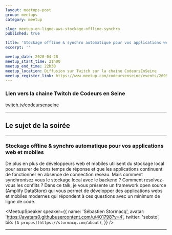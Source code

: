 ```yaml
---
layout: meetups-post
group: meetups
category: meetup

slug: meetup-en-ligne-aws-stockage-offline-synchro
published: true

title: 'Stockage offline & synchro automatique pour vos applications web et mobiles'
excerpt: ''

meetup_date: 2020-04-28
meetup_start_time: 21h00
meetup_end_time: 22h30
meetup_location: Diffusion sur Twitch sur la chaine CodeursEnSeine
meetup_register_link: https://www.meetup.com/codeursenseine/events/269969001
---
```


### Lien vers la chaine Twitch de Codeurs en Seine

<a href="https://www.twitch.tv/codeursenseine">twitch.tv/codeursenseine</a>

---

## Le sujet de la soirée

---

### Stockage offline & synchro automatique pour vos applications web et mobiles

De plus en plus de développeurs web et mobiles utilisent du stockage local pour assurer de bons temps de réponse et que les applications continuent de fonctionner en absence de connection réseau. Mais comment synchronisez vous le stockage local avec le backend ? Comment resolvez-vous les conflits ? Dans ce talk, je vous présente un framework open source (Amplify DataStore) qui vous permet de développer des applications webs et mobiles modernes qui répondent à ces questions avec un minimum de ligne de code.

<MeetupSpeaker
  speaker={{
    name: 'Sébastien Stormacq',
    avatar: 'https://avatars0.githubusercontent.com/u/401798?v=4',
    twitter: 'sebsto',
    bio: `[A propos](https://stormacq.com/about)`,
  }}
/>

---
